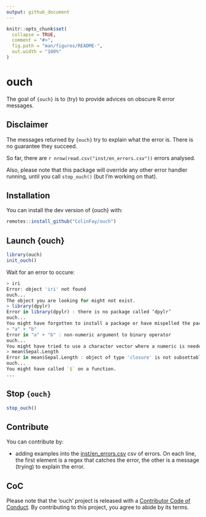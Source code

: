 ```yaml
---
output: github_document
---
```


<!-- README.md is generated from README.Rmd. Please edit that file -->

```r
knitr::opts_chunk$set(
  collapse = TRUE,
  comment = "#>",
  fig.path = "man/figures/README-",
  out.width = "100%"
)
```
# ouch

The goal of `{ouch}` is to (try) to provide advices on obscure R error messages. 

## Disclaimer

The messages returned by `{ouch}` try to explain what the error is. There is no guarantee they succeed. 

So far, there are `r nrow(read.csv("inst/en_errors.csv"))` errors analysed.

Also, please note that this package will override any other error handler running, until you call `stop_ouch()` (but I'm working on that).


## Installation

You can install the dev version of {ouch} with:

``` r
remotes::install_github("ColinFay/ouch")
```

## Launch {ouch}

``` r
library(ouch)
init_ouch()
```

Wait for an error to occure:

``` r
> iri
Error: object 'iri' not found
ouch...
The object you are looking for might not exist. 
> library(dpylr)
Error in library(dpylr) : there is no package called ‘dpylr’
ouch...
You might have forgotten to install a package or have mispelled the package name 
> "a" + "b"
Error in "a" + "b" : non-numeric argument to binary operator
ouch...
You might have tried to use a character vector where a numeric is needed. 
> mean$Sepal.Length
Error in mean$Sepal.Length : object of type 'closure' is not subsettable
ouch...
You might have called `$` on a function.
...
```
## Stop `{ouch}`

``` r
stop_ouch()
```

## Contribute

You can contribute by: 

+ adding examples into the [inst/en_errors.csv](inst/en_errors.csv) csv of errors. On each line, the first element is a regex that catches the error, the other is a message (trying) to explain the error.

## CoC

Please note that the 'ouch' project is released with a [Contributor Code of Conduct](CODE_OF_CONDUCT.md). By contributing to this project, you agree to abide by its terms.
